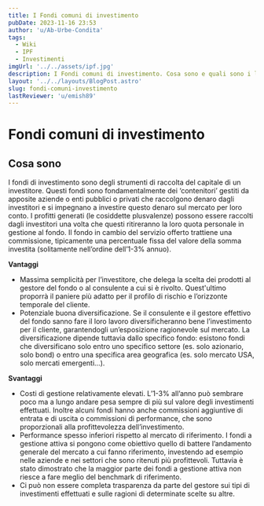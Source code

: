 ```yaml
---
title: I Fondi comuni di investimento
pubDate: 2023-11-16 23:53
author: 'u/Ab-Urbe-Condita'
tags:
  - Wiki
  - IPF
  - Investimenti
imgUrl: '../../assets/ipf.jpg'
description: I Fondi comuni di investimento. Cosa sono e quali sono i loro pro e contro
layout: '../../layouts/BlogPost.astro'
slug: fondi-comuni-investimento
lastReviewer: 'u/emish89'
---
```


# Fondi comuni di investimento

## Cosa sono

I fondi di investimento sono degli strumenti di raccolta del capitale di un investitore.
Questi fondi sono fondamentalmente dei ‘contenitori’ gestiti da apposite aziende o enti pubblici o privati che raccolgono denaro dagli investitori
e si impegnano a investire questo denaro sul mercato per loro conto.
I profitti generati (le cosiddette plusvalenze) possono essere raccolti dagli investitori una volta che questi ritireranno la loro quota personale in gestione al fondo.
Il fondo in cambio del servizio offerto trattiene una commissione, tipicamente una percentuale fissa del valore della somma investita (solitamente nell’ordine dell’1-3% annuo).

**Vantaggi**

- Massima semplicità per l’investitore, che delega la scelta dei prodotti al gestore del fondo o al consulente a cui si è rivolto.
  Quest'ultimo proporrà il paniere più adatto per il profilo di rischio e l’orizzonte temporale del cliente.
- Potenziale buona diversificazione. Se il consulente e il gestore effettivo del fondo sanno fare il loro lavoro diversificheranno bene l’investimento per il cliente,
  garantendogli un’esposizione ragionevole sul mercato.
  La diversificazione dipende tuttavia dallo specifico fondo: esistono fondi che diversificano solo entro uno specifico settore (es. solo azionario, solo bond)
  o entro una specifica area geografica (es. solo mercato USA, solo mercati emergenti…).

**Svantaggi**

- Costi di gestione relativamente elevati. L’1-3% all’anno può sembrare poco ma a lungo andare pesa sempre di più sul valore degli investimenti effettuati.
  Inoltre alcuni fondi hanno anche commissioni aggiuntive di entrata e di uscita o commissioni di performance, che sono proporzionali alla profittevolezza dell’investimento.
- Performance spesso inferiori rispetto al mercato di riferimento.
  I fondi a gestione attiva si pongono come obiettivo quello di battere l’andamento generale del mercato a cui fanno riferimento,
  investendo ad esempio nelle aziende e nei settori che sono ritenuti più profittevoli.
  Tuttavia è stato dimostrato che la maggior parte dei fondi a gestione attiva non riesce a fare meglio del benchmark di riferimento.
- Ci può non essere completa trasparenza da parte del gestore sui tipi di investimenti effettuati e sulle ragioni di determinate scelte su altre.
